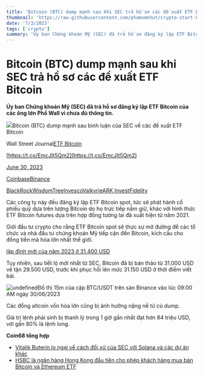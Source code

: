 ```yaml
---
title: 'Bitcoin (BTC) dump mạnh sau khi SEC trả hồ sơ các đề xuất ETF Bitcoin'
thumbnail: 'https://raw.githubusercontent.com/phamvmnhut/crypto-start-blog-data/main/images/20230630135839_original_6.webp'
date: '7/3/2023'
tags: ['crypto']
summary: 'Ủy ban Chứng khoán Mỹ (SEC) đã trả hồ sơ đăng ký lập ETF Bitcoin của các ông lớn Phố Wall vì chưa đủ thông tin.'
---
```





# Bitcoin (BTC) dump mạnh sau khi SEC trả hồ sơ các đề xuất ETF Bitcoin

**Ủy ban Chứng khoán Mỹ (SEC) đã trả hồ sơ đăng ký lập ETF Bitcoin của các ông lớn Phố Wall vì chưa đủ thông tin.** 

![](https://raw.githubusercontent.com/phamvmnhut/crypto-start-blog-data/main/images/20230630140417-dffa8995-9767-44fe-8944-7a1f5fb277f6-161.jpg)Bitcoin (BTC) dump mạnh sau bình luận của SEC về các đề xuất ETF Bitcoin

Wall Street Journal[ETF Bitcoin](https://coin68.com/bitcoin-etf-la-gi-tai-sao-bitcoin-etf-lai-quan-trong-voi-thi-truong-den-nhu-vay/)







[https://t.co/EmcJIt5Qm2](https://t.co/EmcJIt5Qm2)

[June 30, 2023](https://twitter.com/WSJ/status/1674778082723659781?ref_src=twsrc%5Etfw)

[Coinbase](https://coin68.com/sec-kien-san-coinbase/)[Binance](https://coin68.com/sec-kien-binance-va-ceo-changpeng-zhao/)

[BlackRock](https://coin68.com/blackrock-nop-don-dang-ky-etf-bitcoin-len-sec/)[WisdomTree](https://coin68.com/wisdomtree-tiep-buoc-dang-ky-bitcoin-etf/)[Invesco](https://coin68.com/invesco-dang-ky-bitcoin-etf/)[Valkyrie](https://coin68.com/valkyrie-tai-dang-ky-bitcoin-etf/)[ARK Invest](https://coin68.com/ark-sua-doi-dang-ky-etf-bitcoin-kha-nang-duoc-sec-duyet-truoc-blackrock/)[Fidelity](https://coin68.com/fidelity-chinh-thuc-tai-dang-ky-etf-bitcoin/)

Các công ty này đều đăng ký lập ETF Bitcoin spot, tức sẽ phát hành cổ phiếu quỹ dựa trên lượng Bitcoin do họ trực tiếp nắm giữ, khác với hình thức ETF Bitcoin futures dựa trên hợp đồng tương lai đã xuất hiện từ năm 2021.

Giới đầu tư crypto cho rằng ETF Bitcoin spot sẽ thực sự mở đường để các tổ chức và nhà đầu tư chứng khoán Mỹ tiếp cận đến Bitcoin, kích cầu cho đồng tiền mã hóa lớn nhất thế giới.

[lập đỉnh mới của năm 2023 ở 31.400 USD](https://coin68.com/bitcoin-vuon-len-muc-31400-usd-lap-dinh-moi-cua-nam-2023/)

Tuy nhiên, sau tiết lộ mới nhất từ SEC, Bitcoin đã bị bán tháo từ 31.000 USD về tận 29.500 USD, trước khi phục hồi lên mức 31.150 USD ở thời điểm viết bài.

![undefined](https://raw.githubusercontent.com/phamvmnhut/crypto-start-blog-data/main/images/20230630140417-56a4c622-b93c-42f8-874a-b568a6d85f05-123.jpg)Đồ thị 15m của cặp BTC/USDT trên sàn Binance vào lúc 09:00 AM ngày 30/06/2023

Các đồng altcoin vốn hóa lớn cũng bị ảnh hưởng nặng nề từ cú dump.

Giá trị lệnh phái sinh bị thanh lý trong 1 giờ gần nhất đạt hơn 84 triệu USD, với gần 80% là lệnh long.

**Coin68 tổng hợp** 

 

 - [Vitalik Buterin lo ngại về cách đối xử của SEC với Solana và các dự án khác](Vitalik%20Buterin%20lo%20ngại%20về%20cách%20đối%20xử%20của%20SEC%20với%20Solana%20và%20các%20dự%20án%20khác) 
 - [HSBC là ngân hàng Hong Kong đầu tiên cho phép khách hàng mua bán Bitcoin và Ethereum ETF](https://coin68.com/hsbc-hong-kong-khach-hang-mua-ban-bitcoin-ethereum-etf/)

